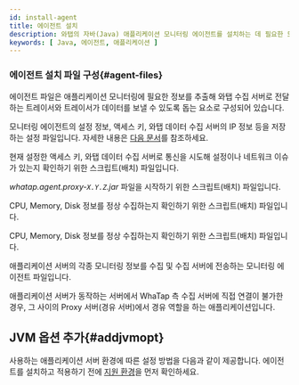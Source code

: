 ```yaml
---
id: install-agent
title: 에이전트 설치
description: 와탭의 자바(Java) 애플리케이션 모니터링 에이전트를 설치하는 데 필요한 모든 단계를 자세하게 설명합니다. 이 문서에서는 에이전트 다운로드 및 설치, 구성 파일, 에이전트 기본 설정 방법을 안내합니다.
keywords: [ Java, 에이전트, 애플리케이션 ]
---
```



<Agentsignupguide />   

<Youtube ko='2ypjaWhN_VY' en='MnWbsoXw4VE' ja='MnWbsoXw4VE' />


<Createprojectv2 />


<Accesskeyv2 /> 


<Downloadjavaagent />

### 에이전트 설치 파일 구성{#agent-files}

에이전트 파일은 애플리케이션 모니터링에 필요한 정보를 추출해 와탭 수집 서버로 전달하는 트레이서와 트레이서가 데이터를 보낼 수 있도록 돕는 요소로 구성되어 있습니다.

<Filetree name="whatap">

  <FiletreeItem name="whatap.conf" type="file">모니터링 에이전트의 설정 정보, 액세스 키, 와탭 데이터 수집 서버의 IP 정보 등을 저장하는 설정 파일입니다. 자세한 내용은 [다음 문서](set-agent)를 참조하세요.</FiletreeItem>

  <FiletreeItem name="ping.sh(bat)" type="file">현재 설정한 액세스 키, 와탭 데이터 수집 서버로 통신을 시도해 설정이나 네트워크 이슈가 있는지 확인하기 위한 스크립트(배치) 파일입니다.</FiletreeItem>

  <FiletreeItem name="proxy.sh(bat)" type="file">*whatap.agent.proxy-`X.Y.Z`.jar* 파일을 시작하기 위한 스크립트(배치) 파일입니다.</FiletreeItem>

  <FiletreeItem name="resmon.sh(bat)" type="file">CPU, Memory, Disk 정보를 정상 수집하는지 확인하기 위한 스크립트(배치) 파일입니다.</FiletreeItem>

  <FiletreeItem name="whatap-logsink-lz4-X.Y.Z.jar" type="file">CPU, Memory, Disk 정보를 정상 수집하는지 확인하기 위한 스크립트(배치) 파일입니다.</FiletreeItem>

  <FiletreeItem name="whatap.agent-X.Y.Z.jar" type="file">애플리케이션 서버의 각종 모니터링 정보를 수집 및 수집 서버에 전송하는 모니터링 에이전트 파일입니다.</FiletreeItem>

  <FiletreeItem name="whatap.agent.proxy-X.Y.Z.jar" type="file">애플리케이션 서버가 동작하는 서버에서 WhaTap 측 수집 서버에 직접 연결이 불가한 경우, 그 사이의 Proxy 서버(경유 서버)에서 경유 역할을 하는 애플리케이션입니다.</FiletreeItem>

</Filetree>


<Conf />

## JVM 옵션 추가{#addjvmopt}

사용하는 애플리케이션 서버 환경에 따른 설정 방법을 다음과 같이 제공합니다. 에이전트를 설치하고 적용하기 전에 [지원 환경](supported-spec)을 먼저 확인하세요.

<DocCardList/>